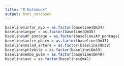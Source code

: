 ```yaml
---
title: "R Notebook"
output: html_notebook
---
```


```r
baseline$infar_myo = as.factor(baseline$Qm34)
baseline$angor = as.factor(baseline$Qm35)
baseline$AP_pontage = as.factor(baseline$AP_pontage)
baseline$autre_pb_cv = as.factor(baseline$Qm37)
baseline$malad_artere = as.factor(baseline$Qm38)
baseline$phlebite = as.factor(baseline$Qm39)
baseline$embo_pulm = as.factor(baseline$Qm40)
baseline$avc = as.factor(baseline$Qm41)
```



